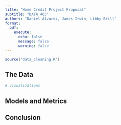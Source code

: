 ```yaml
---
title: "Home Credit Project Proposal"
subtitle: "DATA 403"
authors: "Daniel Alvarez, James Irwin, Libby Brill"
format:
  pdf:
    execute:
      echo: false
      message: false
      warning: false
---
```


```r
source("data_cleaning.R")
```

## The Data

```r
# visualizations
```

## Models and Metrics

## Conclusion

